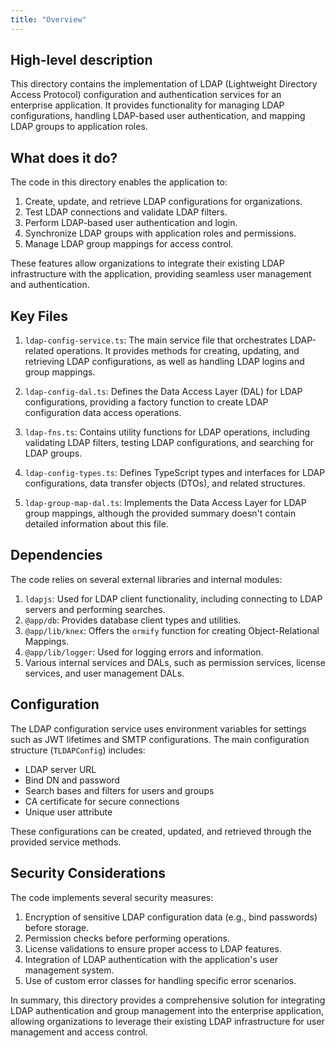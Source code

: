 ```yaml
---
title: "Overview"
---
```


## High-level description
This directory contains the implementation of LDAP (Lightweight Directory Access Protocol) configuration and authentication services for an enterprise application. It provides functionality for managing LDAP configurations, handling LDAP-based user authentication, and mapping LDAP groups to application roles.

## What does it do?
The code in this directory enables the application to:
1. Create, update, and retrieve LDAP configurations for organizations.
2. Test LDAP connections and validate LDAP filters.
3. Perform LDAP-based user authentication and login.
4. Synchronize LDAP groups with application roles and permissions.
5. Manage LDAP group mappings for access control.

These features allow organizations to integrate their existing LDAP infrastructure with the application, providing seamless user management and authentication.

## Key Files
1. `ldap-config-service.ts`: The main service file that orchestrates LDAP-related operations. It provides methods for creating, updating, and retrieving LDAP configurations, as well as handling LDAP logins and group mappings.

2. `ldap-config-dal.ts`: Defines the Data Access Layer (DAL) for LDAP configurations, providing a factory function to create LDAP configuration data access operations.

3. `ldap-fns.ts`: Contains utility functions for LDAP operations, including validating LDAP filters, testing LDAP configurations, and searching for LDAP groups.

4. `ldap-config-types.ts`: Defines TypeScript types and interfaces for LDAP configurations, data transfer objects (DTOs), and related structures.

5. `ldap-group-map-dal.ts`: Implements the Data Access Layer for LDAP group mappings, although the provided summary doesn't contain detailed information about this file.

## Dependencies
The code relies on several external libraries and internal modules:

1. `ldapjs`: Used for LDAP client functionality, including connecting to LDAP servers and performing searches.
2. `@app/db`: Provides database client types and utilities.
3. `@app/lib/knex`: Offers the `ormify` function for creating Object-Relational Mappings.
4. `@app/lib/logger`: Used for logging errors and information.
5. Various internal services and DALs, such as permission services, license services, and user management DALs.

## Configuration
The LDAP configuration service uses environment variables for settings such as JWT lifetimes and SMTP configurations. The main configuration structure (`TLDAPConfig`) includes:

- LDAP server URL
- Bind DN and password
- Search bases and filters for users and groups
- CA certificate for secure connections
- Unique user attribute

These configurations can be created, updated, and retrieved through the provided service methods.

## Security Considerations
The code implements several security measures:

1. Encryption of sensitive LDAP configuration data (e.g., bind passwords) before storage.
2. Permission checks before performing operations.
3. License validations to ensure proper access to LDAP features.
4. Integration of LDAP authentication with the application's user management system.
5. Use of custom error classes for handling specific error scenarios.

In summary, this directory provides a comprehensive solution for integrating LDAP authentication and group management into the enterprise application, allowing organizations to leverage their existing LDAP infrastructure for user management and access control.